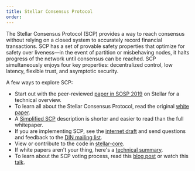 ```yaml
---
title: Stellar Consensus Protocol
order:
---
```


The Stellar Consensus Protocol (SCP) provides a way to reach consensus without relying on a closed system to accurately record financial transactions. SCP has a set of provable safety properties that optimize for safety over liveness—in the event of partition or misbehaving nodes, it halts progress of the network until consensus can be reached. SCP simultaneously enjoys four key properties: decentralized control, low latency, flexible trust, and asymptotic security.

A few ways to explore SCP:

- Start out with the peer-reviewed [paper in SOSP 2019](https://www.stellar.org/papers/fast-and-secure-global-payments-with-stellar) on Stellar for a technical overview.
- To learn all about the Stellar Consensus Protocol, read the original [white paper](https://www.stellar.org/papers/stellar-consensus-protocol).
- A [Simplified SCP](http://www.scs.stanford.edu/~dm/blog/simplified-scp.html) description is shorter and easier to read than the full whitepaper.
- If you are implementing SCP, see the [internet draft](https://datatracker.ietf.org/doc/draft-mazieres-dinrg-scp/) and send questions and feedback to the [DIN mailing list](https://www.ietf.org/mailman/listinfo/Din).
- View or contribute to the code in [stellar-core](https://github.com/stellar/stellar-core).
- If white papers aren't your thing, here's a [technical summary](https://medium.com/a-stellar-journey/on-worldwide-consensus-359e9eb3e949).
- To learn about the SCP voting process, read this [blog post](https://stellar.org/developers-blog/intuitive-stellar-consensus-protocol) or watch this [talk](https://www.youtube.com/watch?v=fDt8Eh4T_lE&list=PLmr3tp_7-7GgDUgWJTbp7jhhgdMccVdhs).
